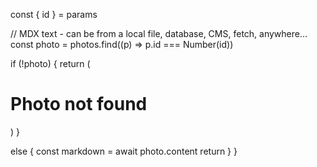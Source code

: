  

  const { id } = params

  // MDX text - can be from a local file, database, CMS, fetch, anywhere...
  const photo = photos.find((p) => p.id === Number(id))

  if (!photo) {
    return (
      <h1> Photo not found </h1>
    )
  }

  else {
    const markdown = await photo.content
    return <MDXRemote source={markdown} />
  }
}